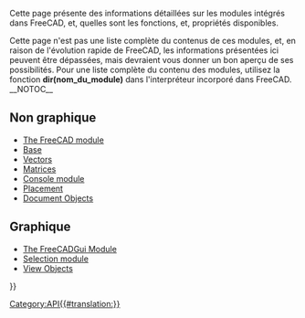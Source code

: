 <languages/>
<div class="mw-translate-fuzzy">
{{VeryImportantMessage|(octobre 2019) Ne pas éditer cette page. L'information est incomplète et obsolète. Pour la dernière API, voir la [https://www.freecadweb.org/api documentation de l'API générée automatiquement], ou générez la documentation vous-même, voir [[Source documentation/fr|Documentation du code source]].}}
</div>

Cette page présente des informations détaillées sur les modules intégrés dans FreeCAD, et, quelles sont les fonctions, et, propriétés disponibles.

Cette page n'est pas une liste complète du contenus de ces modules, et, en raison de l'évolution rapide de FreeCAD, les informations présentées ici peuvent être dépassées, mais devraient vous donner un bon aperçu de ses possibilités. Pour une liste complète du contenu des modules, utilisez la fonction '''dir(nom_du_module)''' dans l'interpréteur incorporé dans FreeCAD.
__NOTOC__

<span id="Non_graphical"></span>
== Non graphique ==

* [[FreeCAD_API|The FreeCAD module]]
* [[Base_API|Base]]
* [[Vector_API|Vectors]] 
* [[Matrix_API|Matrices]]
* [[Console_API|Console module]]
* [[Placement_API|Placement]]
* [[Object_API|Document Objects]]

<span id="Graphical"></span>
== Graphique ==

* [[FreeCADGui_API|The FreeCADGui Module]]
* [[Selection_API|Selection module]]
* [[ViewObject_API|View Objects]]

{{Powerdocnavi{{#translation:}}}}
[[Category:API{{#translation:}}]]
{{clear}}